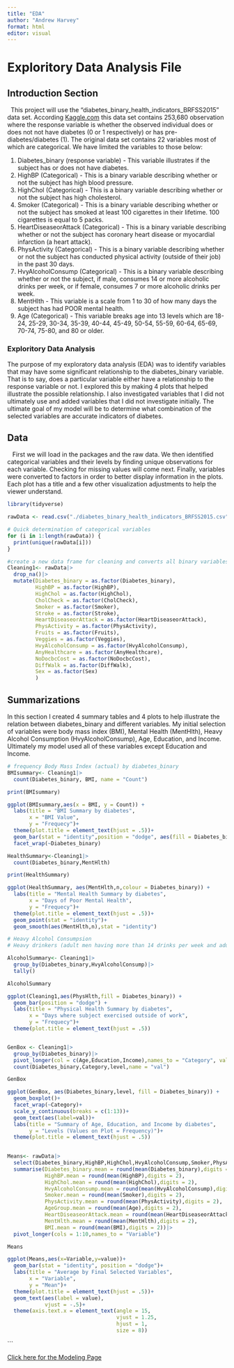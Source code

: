 ```yaml
---
title: "EDA"
author: "Andrew Harvey"
format: html
editor: visual
---
```


# Exploritory Data Analysis File

## Introduction Section

|   This project will use the "diabetes_binary_health_indicators_BRFSS2015" data set. According [Kaggle.com](https://www.kaggle.com/datasets/alexteboul/diabetes-health-indicators-dataset/data) this data set contains 253,680 observation where the response variable is whether the observed individual does or does not not have diabetes (0 or 1 respectively) or has pre-diabetes/diabetes (1). The original data set contains 22 variables most of which are categorical. We have limited the variables to those below:

1.  Diabetes_binary (response variable) - This variable illustrates if the subject has or does not have diabetes. 
2.  HighBP (Categorical) - This is a binary variable describing whether or not the subject has high blood pressure.
3.  HighChol (Categorical) - This is a binary variable describing whether or not the subject has high cholesterol.
4.  Smoker (Categorical) - This is a binary variable describing whether or not the subject has smoked at least 100 cigarettes in their lifetime. 100 cigarettes is equal to 5 packs.
5.  HeartDiseaseorAttack (Categorical) - This is a binary variable describing whether or not the subject has coronary heart disease or myocardial infarction (a heart attack).  
6.  PhysActivity (Categorical) - This is a binary variable describing whether or not the subject has conducted physical activity (outside of their job) in the past 30 days.
7.  HvyAlcoholConsump (Categorical) - This is a binary variable describing whether or not the subject, if male, consumes 14 or more alcoholic drinks per week, or if female, consumes 7 or more alcoholic drinks per week. 
8.  MentHlth - This variable is a scale from 1 to 30 of how many days the subject has had POOR mental health.
9.  Age (Categorical) - This variable breaks age into 13 levels which are 18-24, 25-29, 30-34, 35-39, 40-44, 45-49, 50-54, 55-59, 60-64, 65-69, 70-74, 75-80, and 80 or older.

### Exploritory Data Analysis

| The purpose of my exploratory data analysis (EDA) was to identify variables that may have some significant relationship to the diabetes_binary variable. That is to say, does a particular variable either have a relationship to the response variable or not. I explored this by making 4 plots that helped illustrate the possible relationship. I also investigated variables that I did not ultimately use and added variables that I did not investigate initially. The ultimate goal of my model will be to determine what combination of the selected variables are accurate indicators of diabetes. 

## Data
|    First we will load in the packages and the raw data. We then identified categorical variables and their levels by finding unique observations for each variable. Checking for missing values will come next. Finally, variables were converted to factors in order to better display information in the plots. Each plot has a title and a few other visualization adjustments to help the viewer understand. 

```r
library(tidyverse)
```

```r
rawData <- read.csv("./diabetes_binary_health_indicators_BRFSS2015.csv")

# Quick determination of categorical variables
for (i in 1:length(rawData)) {
  print(unique(rawData[i]))
}
```

```r
#create a new data frame for cleaning and converts all binary variables into factors
Cleaning1<- rawData|>
  drop_na()|>
  mutate(Diabetes_binary = as.factor(Diabetes_binary),
         HighBP = as.factor(HighBP),
         HighChol = as.factor(HighChol),
         CholCheck = as.factor(CholCheck),
         Smoker = as.factor(Smoker),
         Stroke = as.factor(Stroke),
         HeartDiseaseorAttack = as.factor(HeartDiseaseorAttack),
         PhysActivity = as.factor(PhysActivity),
         Fruits = as.factor(Fruits),
         Veggies = as.factor(Veggies),
         HvyAlcoholConsump = as.factor(HvyAlcoholConsump),
         AnyHealthcare = as.factor(AnyHealthcare),
         NoDocbcCost = as.factor(NoDocbcCost),
         DiffWalk = as.factor(DiffWalk),
         Sex = as.factor(Sex)
         )
```


## Summarizations

| In this section I created 4 summary tables and 4 plots to help illustrate the relation between diabetes_binary and different variables. My initial selection of variables were body mass index (BMI), Mental Health (MentHlth), Heavy Alcohol Consumption (HvyAlcoholConsump), Age, Education, and Income. Ultimately my model used all of these variables except Education and Income.


```r
# frequency Body Mass Index (actual) by diabetes_binary
BMIsummary<- Cleaning1|>
  count(Diabetes_binary, BMI, name = "Count")

print(BMIsummary)

ggplot(BMIsummary,aes(x = BMI, y = Count)) +
  labs(title = "BMI Summary by diabetes",
       x = "BMI Value",
       y = "Frequecy")+
  theme(plot.title = element_text(hjust = .5))+
  geom_bar(stat = "identity",position = "dodge", aes(fill = Diabetes_binary))+
  facet_wrap(~Diabetes_binary) 

HealthSummary<-Cleaning1|>
  count(Diabetes_binary,MentHlth)

print(HealthSummary)

ggplot(HealthSummary, aes(MentHlth,n,colour = Diabetes_binary)) +
  labs(title = "Mental Health Summary by diabetes",
       x = "Days of Poor Mental Health",
       y = "Frequecy")+
  theme(plot.title = element_text(hjust = .5))+
  geom_point(stat = "identity")+
  geom_smooth(aes(MentHlth,n),stat = "identity")

# Heavy Alcohol Consumpsion 
# Heavy drinkers (adult men having more than 14 drinks per week and adult women having more than 7 drinks per week)

AlcoholSummary<- Cleaning1|>
  group_by(Diabetes_binary,HvyAlcoholConsump)|>
  tally()

AlcoholSummary

ggplot(Cleaning1,aes(PhysHlth,fill = Diabetes_binary)) +
  geom_bar(position = "dodge") +
  labs(title = "Physical Health Summary by diabetes",
       x = "Days where subject exercised outside of work",
       y = "Frequecy")+
  theme(plot.title = element_text(hjust = .5))


GenBox <- Cleaning1|>
  group_by(Diabetes_binary)|>
  pivot_longer(col = c(Age,Education,Income),names_to = "Category", values_to = "level")|>
  count(Diabetes_binary,Category,level,name = "val")

GenBox

ggplot(GenBox, aes(Diabetes_binary,level, fill = Diabetes_binary)) +
  geom_boxplot()+
  facet_wrap(~Category)+
  scale_y_continuous(breaks = c(1:13))+
  geom_text(aes(label=val))+
  labs(title = "Summary of Age, Education, and Income by diabetes",
       y = "Levels (Values on Plot = Frequency)")+
  theme(plot.title = element_text(hjust = .5))
  

Means<- rawData|>
  select(Diabetes_binary,HighBP,HighChol,HvyAlcoholConsump,Smoker,PhysActivity,Age,HeartDiseaseorAttack,MentHlth,BMI)|>
  summarise(Diabetes_binary.mean = round(mean(Diabetes_binary),digits = 2),
            HighBP.mean = round(mean(HighBP),digits = 2),
            HighChol.mean = round(mean(HighChol),digits = 2),
            HvyAlcoholConsump.mean = round(mean(HvyAlcoholConsump),digits = 2),
            Smoker.mean = round(mean(Smoker),digits = 2),
            PhysActivity.mean = round(mean(PhysActivity),digits = 2),
            AgeGroup.mean = round(mean(Age),digits = 2),
            HeartDiseaseorAttack.mean = round(mean(HeartDiseaseorAttack),digits = 2),
            MentHlth.mean = round(mean(MentHlth),digits = 2),
            BMI.mean = round(mean(BMI),digits = 2))|>
  pivot_longer(cols = 1:10,names_to = "Variable")

Means

ggplot(Means,aes(x=Variable,y=value))+
  geom_bar(stat = "identity", position = "dodge")+ 
  labs(title = "Average by Final Selected Variables",
       x = "Variable",
       y = "Mean")+
  theme(plot.title = element_text(hjust = .5))+
  geom_text(aes(label = value),
            vjust = -.5)+
  theme(axis.text.x = element_text(angle = 15,
                                   vjust = 1.25,
                                   hjust = 1,
                                   size = 8))


```

\`\`\`

[Click here for the Modeling Page](Modeling.html)
